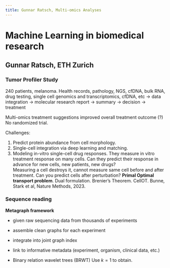 ```yaml
---
title: Gunnar Ratsch, Multi-omics Analyses
---
```


# Machine Learning in biomedical research

## Gunnar Ratsch, ETH Zurich

### Tumor Profiler Study

240 patients, melanoma. Health records, pathology, NGS, cfDNA, bulk RNA, 
drug testing, single cell genomics and transcriptomics, cfDNA, etc
$\rightarrow$ data integration 
$\rightarrow$ molecular research report
$\rightarrow$ summary 
$\rightarrow$ decision 
$\rightarrow$ treatment

Multi-omics treatment suggestions improved overall treatment outcome 
(?) No randomized trial.

Challenges:

  1. Predict protein abundance from cell morphology.
  2. Single-cell integration via deep learning and matching.
  3. Modeling in-vitro single-cell drug responses.
  They measure in vitro treatment response on many cells. Can they predict
  their response in advance for new cells, new patients, new drugs?\
  Measuring a cell destroys it, cannot measure same cell before and after treatment.
  Can you predict cells after perturbation? **Primal Optimal transport problem**.
  Dual formulation. Brenier's Theorem.
  CellOT. Bunne, Stark et al, Nature Methods, 2023.

### Sequence reading

**Metagraph framework**

  - given raw sequencing data from thousands of experiments
  - assemble clean graphs for each experiment
  - integrate into joint graph index
  - link to informative metadata (experiment, organism, clinical data, etc.)

- Binary relation wavelet trees (BRWT)
Use $k = 1$ to obtain.
